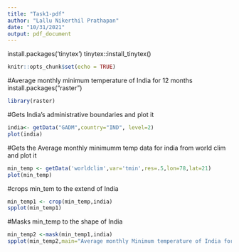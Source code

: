 ---
title: "Task1-pdf"
author: "Lallu Nikerthil Prathapan"
date: "10/31/2021"
output: pdf_document
---
install.packages('tinytex')
tinytex::install_tinytex()
```{r setup, include=FALSE}
knitr::opts_chunk$set(echo = TRUE)
```

#Average monthly minimum temperature of India for 12 months
install.packages("raster")
```{r  message = FALSE, warning = FALSE}
library(raster)
```
#Gets India's administrative boundaries and plot it
```{r india,echo = TRUE}
india<- getData("GADM",country="IND", level=2)
plot(india)
```
#Gets the Average monthly minimumm temp data for india from world clim and plot it
```{r min_temp,echo = TRUE}
min_temp <- getData('worldclim',var='tmin',res=.5,lon=78,lat=21)
plot(min_temp)

```
#crops min_tem to the extend of India
```{r min_temp1,echo = TRUE}
min_temp1 <- crop(min_temp,india)
spplot(min_temp1)
```
#Masks min_temp to the shape of India

```{r min_temp2,echo = TRUE}
min_temp2 <-mask(min_temp1,india)
spplot(min_temp2,main="Average monthly Minimum temperature of India for 12 months")
```




